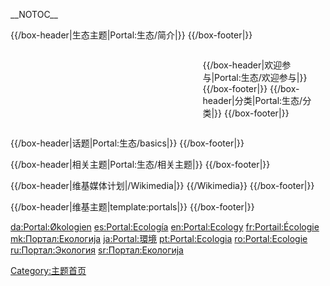 <!-- 這個主題使用這個語法建立： subst:box portal skeleton| topic={{{topic}}}|  -->
__NOTOC__
<div align="center">
{{browsebar}}
</div>

{{/box-header|生态主题|Portal:生态/简介|}}
{{Portal:生态/简介}}
{{/box-footer|}}

<div style="float:left; width:60%;"> <!-- This width add to the the margin below to equal 100%-->

{{Random portal component|max=1|header=特色条目|subpage=特色条目|seed=1}}

{{Template:自然的组成|state = expanded}}
{{Template:生物学}}
<!--
{{/box-header|你知道吗|Portal:生态/你知道吗|}}
{{Portal:生态/你知道吗}}
{{/box-footer|}}

{{/box-header|?|Portal:生态/主要议题|}}
{{Portal:生态/主要议题}}
{{/box-footer|}}

{{/box-header|??|Portal:生态/??|}}
{{Portal:生态/??}}
{{/box-footer|}}
-->
</div>

<div style="float:right; width:39%"> <!-- This margin should be right of the above -->

{{Random portal component|max=2|header=特色图片|subpage=特色图片|seed=1}}
<!--
{{/box-header|生态新闻|Portal:生态/生态新闻|}}
{{Portal:生态/生态新闻}}
{{/box-footer|}}
-->
{{/box-header|欢迎参与|Portal:生态/欢迎参与|}}
{{Portal:生态/欢迎参与}}
{{/box-footer|}}
<!--
{{/box-header|维基专题|Portal:生态/维基专题|}}
{{Portal:生态/维基专题}}
{{/box-footer|}}
-->
{{/box-header|分类|Portal:生态/分类|}}
{{Portal:生态/分类}}
{{/box-footer|}}

</div>

<div style="float:right; width:100%">

{{/box-header|话题|Portal:生态/basics|}}
{{Portal:生态/basics}}
{{/box-footer|}}

{{/box-header|相关主题|Portal:生态/相关主题|}}
{{Portal:生态/相关主题}}
{{/box-footer|}}

{{/box-header|维基媒体计划|{{FULLPAGENAME}}/Wikimedia|}}
{{{{FULLPAGENAME}}/Wikimedia}}
{{/box-footer|}}

{{/box-header|维基主题|template:portals|}}
{{portals}}
{{/box-footer|}}

[[Category:主题首页|Category:主题首页]]

[[da:Portal:Økologien|da:Portal:Økologien]]
[[es:Portal:Ecología|es:Portal:Ecología]]
[[en:Portal:Ecology|en:Portal:Ecology]]
[[fr:Portail:Écologie|fr:Portail:Écologie]]
[[mk:Портал:Екологија|mk:Портал:Екологија]]
[[ja:Portal:環境|ja:Portal:環境]]
[[pt:Portal:Ecologia|pt:Portal:Ecologia]]
[[ro:Portal:Ecologie|ro:Portal:Ecologie]]
[[ru:Портал:Экология|ru:Портал:Экология]]
[[sr:Портал:Екологија|sr:Портал:Екологија]]